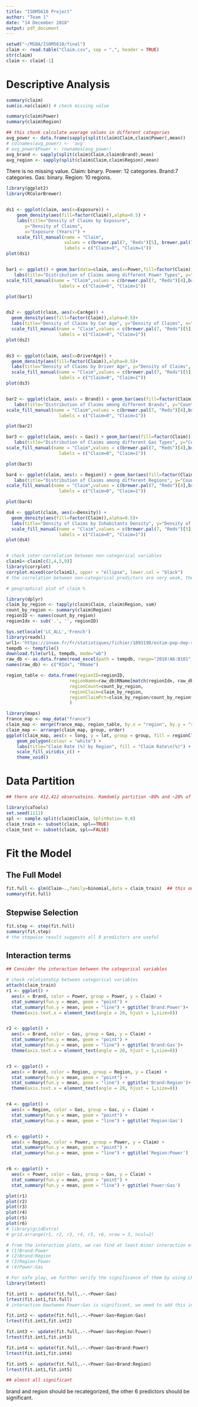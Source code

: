```yaml
---
title: "ISOM5610 Project"
author: "Team 1"
date: "14 December 2018"
output: pdf_document
---
```


```r
setwd("~/MSBA/ISOM5610/final")
claim <- read.table("Claim.csv", sep = ",", header = TRUE)
str(claim)
claim <- claim[-1]
```

# Descriptive Analysis

```r
summary(claim)
sum(is.na(claim)) # check missing value

summary(claim$Power)
summary(claim$Region)
```

```r
## this chunk calculate average values in different categories
avg_power <- data.frame(sapply(split(claim$Claim,claim$Power),mean))
# colnames(avg_power) <- 'avg'
# avg_power$Power <- rownames(avg_power)
avg_brand <- sapply(split(claim$Claim,claim$Brand),mean)
avg_region <- sapply(split(claim$Claim,claim$Region),mean)
```

There is no missing value. Claim: binary. Power: 12 categories. Brand:7 categories. Gas: binary. Region: 10 regions.

```r
library(ggplot2)
library(RColorBrewer)


ds1 <- ggplot(claim, aes(x=Exposure)) + 
    geom_density(aes(fill=factor(Claim)),alpha=0.5) +
    labs(title="Density of Claims by Exposure", 
       y="Density of Claims", 
       x="Exposure (Years)") + 
    scale_fill_manual(name = "Claim",
                      values = c(brewer.pal(7, "Reds")[5], brewer.pal(7, "Blues")[5]),
                      labels = c("Claim=0", "Claim=1"))
plot(ds1)


bar1 <- ggplot() + geom_bar(data=claim, aes(x=Power,fill=factor(Claim)))+
   labs(title="Distribution of Claims among different Power Types", y="Count by Power of Car", x="Power of car")+
scale_fill_manual(name = "Claim",values = c(brewer.pal(7, "Reds")[4],brewer.pal(7, "Blues")[5]),
                    labels = c("Claim=0", "Claim=1"))

plot(bar1)


ds2 <- ggplot(claim, aes(x=CarAge)) + 
  geom_density(aes(fill=factor(Claim)),alpha=0.5)+
  labs(title="Density of Claims by Car Age", y="Density of Claims", x="Car Age")+
  scale_fill_manual(name = "Claim",values = c(brewer.pal(7, "Reds")[5],brewer.pal(7, "Blues")[5]),
                    labels = c("Claim=0", "Claim=1"))
plot(ds2)


ds3 <- ggplot(claim, aes(x=DriverAge)) + 
  geom_density(aes(fill=factor(Claim)),alpha=0.5)+
  labs(title="Density of Claims by Driver Age", y="Density of Claims", x="Driver Age")+
  scale_fill_manual(name = "Claim",values = c(brewer.pal(7, "Reds")[5],brewer.pal(7, "Blues")[5]),
                    labels = c("Claim=0", "Claim=1"))
plot(ds3)


bar2 <- ggplot(claim, aes(x = Brand)) + geom_bar(aes(fill=factor(Claim)))+
   labs(title="Distribution of Claims among different Brands", y="Count by Brands", x="Brand")+
scale_fill_manual(name = "Claim",values = c(brewer.pal(7, "Reds")[4],brewer.pal(7, "Blues")[5]),
                    labels = c("Claim=0", "Claim=1"))

plot(bar2)

bar3 <- ggplot(claim, aes(x = Gas)) + geom_bar(aes(fill=factor(Claim)))+
   labs(title="Distribution of Claims among different Gas Types", y="Count by Gas Types", x="Gas Type")+
scale_fill_manual(name = "Claim",values = c(brewer.pal(7, "Reds")[4],brewer.pal(7, "Blues")[5]),
                    labels = c("Claim=0", "Claim=1"))

plot(bar3)

bar4 <- ggplot(claim, aes(x = Region)) + geom_bar(aes(fill=factor(Claim)))+
   labs(title="Distribution of Claims among different Regions", y="Count by Regions", x="Region")+
scale_fill_manual(name = "Claim",values = c(brewer.pal(7, "Reds")[4],brewer.pal(7, "Blues")[5]),
                    labels = c("Claim=0", "Claim=1"))

plot(bar4)

ds4 <- ggplot(claim, aes(x=Density)) + 
  geom_density(aes(fill=factor(Claim)),alpha=0.5)+
  labs(title="Density of Claims by Inhabitants Density", y="Density of Claims", x="Inhabitants Density (number of inhabitants per square km)")+
  scale_fill_manual(name = "Claim",values = c(brewer.pal(7, "Reds")[5],brewer.pal(7, "Blues")[5]),
                    labels = c("Claim=0", "Claim=1"))
plot(ds4)


# check inter-correlation between non-categorical variables
claim1<-claim[c(2,4,5,9)]
library(corrplot)
corrplot.mixed(cor(claim1), upper = "ellipse", lower.col = "black")
# the correlation between non-categorical predictors are very weak, therefore chance of multicollinearity problem is slim

```


```r
# geographical plot of claim %

library(dplyr)
claim_by_region <- tapply(claim$Claim, claim$Region, sum)
count_by_region <- summary(claim$Region)
regionID <- names(count_by_region)
regionIdx <- sub('.', '', regionID)

Sys.setlocale('LC_ALL','French')
library(readxl)
url1<-'https://insee.fr/fr/statistiques/fichier/1893198/estim-pop-dep-sexe-gca-1975-2018.xls '
tempdb <- tempfile()
download.file(url1, tempdb, mode="wb")
raw_db <- as.data.frame(read_excel(path = tempdb, range="2018!A6:B101", col_names=FALSE))
names(raw_db) <- c("RIdx", "RName")

region_table <- data.frame(regionID=regionID,
                        regionName=raw_db$RName[match(regionIdx, raw_db$RIdx)],
                        regionCount=count_by_region,
                        regionClaim=claim_by_region,
                        regionClaimPct=claim_by_region/count_by_region*100
                        )

library(maps)
france_map <- map_data("france")
claim_map <- merge(france_map, region_table, by.x = "region", by.y = "regionName", all.x = TRUE)
claim_map <- arrange(claim_map, group, order)
ggplot(claim_map, aes(x = long, y = lat, group = group, fill = regionClaimPct)) + 
    geom_polygon(colour = "white") +
    labs(title="Claim Rate (%) by Region", fill = "Claim Rate\n(%)") +
    scale_fill_viridis_c() +
    theme_void()
```

# Data Partition

```r
## there are 412,412 observatoins. Ramdomly partition ~80% and ~20% of the data into training and testing set

library(caTools)
set.seed(1111)
spl <- sample.split(claim$Claim, SplitRatio= 0.8)
claim_train <- subset(claim, spl==TRUE)
claim_test <- subset(claim, spl==FALSE)
```


# Fit the Model

## The Full Model

```r
fit.full <- glm(Claim~.,family=binomial,data = claim_train)  ## this one with default link func
summary(fit.full)
```

## Stepwise Selection

```r
fit.step <- step(fit.full)
summary(fit.step)
# the stepwise result suggests all 8 predictors are useful
```

## Interaction terms

```r
## Consider the interaction between the categorical variables

# check relationship between categorical variables
attach(claim_train)
r1 <- ggplot() +
  aes(x = Brand, color = Power, group = Power, y = Claim) +
  stat_summary(fun.y = mean, geom = "point") +
  stat_summary(fun.y = mean, geom = "line") + ggtitle('Brand:Power')+
  theme(axis.text.x = element_text(angle = 20, hjust = 1,size=8))


r2 <- ggplot() +
  aes(x = Brand, color = Gas, group = Gas, y = Claim) +
  stat_summary(fun.y = mean, geom = "point") +
  stat_summary(fun.y = mean, geom = "line") + ggtitle('Brand:Gas')+
  theme(axis.text.x = element_text(angle = 20, hjust = 1,size=8))


r3 <- ggplot() +
  aes(x = Brand, color = Region, group = Region, y = Claim) +
  stat_summary(fun.y = mean, geom = "point") +
  stat_summary(fun.y = mean, geom = "line") + ggtitle('Brand:Region')+
  theme(axis.text.x = element_text(angle = 20, hjust = 1,size=8))


r4 <- ggplot() +
  aes(x = Region, color = Gas, group = Gas, y = Claim) +
  stat_summary(fun.y = mean, geom = "point") +
  stat_summary(fun.y = mean, geom = "line") + ggtitle('Region:Gas')


r5 <- ggplot() +
  aes(x = Region, color = Power, group = Power, y = Claim) +
  stat_summary(fun.y = mean, geom = "point") +
  stat_summary(fun.y = mean, geom = "line") + ggtitle('Region:Power')


r6 <- ggplot() +
  aes(x = Power, color = Gas, group = Gas, y = Claim) +
  stat_summary(fun.y = mean, geom = "point") +
  stat_summary(fun.y = mean, geom = "line") + ggtitle('Power:Gas')

plot(r1)
plot(r2)
plot(r3)
plot(r4)
plot(r5)
plot(r6)
# library(gridExtra)
# grid.arrange(r1, r2, r3, r4, r5, r6, nrow = 3, ncol=2)

# from the interaction plots, we can find at least minor interaction effects for all 6 pairs. Especially, we suspect there may be significant interactions between the follwoing pairs:
# (1)Brand:Power
# (2)Brand:Region
# (3)Region:Power
# (4)Power:Gas
```

```r
# For safe play, we further verify the significance of them by using LR test
library(lmtest)

fit.int1 <- update(fit.full,.~.+Power:Gas)
lrtest(fit.int1,fit.full)
# interaction bewtween Power:Gas is significant, we need to add this interaction item

fit.int2 <- update(fit.full,.~.+Power:Gas+Region:Gas)
lrtest(fit.int1,fit.int2)

fit.int3 <- update(fit.full,.~.+Power:Gas+Region:Power)
lrtest(fit.int1,fit.int3)

fit.int4 <- update(fit.full,.~.+Power:Gas+Brand:Power)
lrtest(fit.int1,fit.int4)

fit.int5 <- update(fit.full,.~.+Power:Gas+Brand:Region)
lrtest(fit.int1,fit.int5)

## almost all significant
```
brand and region should be recategorized, the other 6 predictors should be significant.

```r



```

```r


```